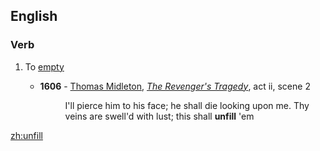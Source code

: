 ==English==

===Verb===
{{en-verb}}

# {{obsolete}} To [[empty]]
#*'''1606''' - [[w:Thomas Midleton|Thomas Midleton]], ''[[s:The Revenger's Tragedy|The Revenger's Tragedy]]'', act ii, scene 2
#*:I'll pierce him to his face; he shall die looking upon me. Thy veins are swell'd with lust; this shall '''unfill''' 'em

[[zh:unfill]]